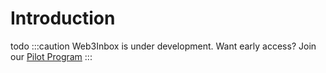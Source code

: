 # Introduction

todo
:::caution
Web3Inbox is under development. Want early access? Join our [Pilot Program](https://walletconnect.com/partners)
:::
